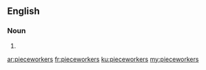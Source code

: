 ==English==

===Noun===
{{head|en}}

# {{plural of|pieceworker}}

[[ar:pieceworkers]]
[[fr:pieceworkers]]
[[ku:pieceworkers]]
[[my:pieceworkers]]